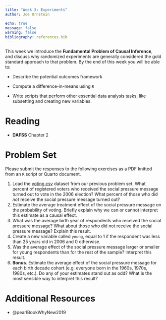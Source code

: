 ```yaml
---
title: "Week 3: Experiments"
author: Joe Ornstein

echo: true
message: false
warning: false
bibliography: references.bib
---
```


This week we introduce the **Fundamental Problem of Causal Inference**, and discuss why randomized experiments are generally considered the gold standard approach to that problem. By the end of this week you will be able to:

-   Describe the potential outcomes framework

-   Compute a difference-in-means using `R`

-   Write scripts that perform other essential data analysis tasks, like subsetting and creating new variables.

# Reading

-   **DAFSS** Chapter 2

# Problem Set

Please submit the responses to the following exercises as a PDF knitted from an `R` script or Quarto document.

1.  Load the [voting.csv](data/voting.csv) dataset from our previous problem set. What percent of registered voters who received the social pressure message turned out to vote in the 2006 election? What percent of those who did *not* receive the social pressure message turned out?
2.  Estimate the average treatment effect of the social pressure message on the probability of voting. Briefly explain why we can or cannot interpret this estimate as a causal effect.
3.  What was the average birth year of respondents who received the social pressure message? What about those who did not receive the social pressure message? Explain this result.
4.  Create a new variable called `young`, equal to 1 if the respondent was less than 25 years old in 2006 and 0 otherwise.
5.  Was the average effect of the social pressure message larger or smaller for young respondents than for the rest of the sample? Interpret this result.
6.  **Bonus**. Estimate the average effect of the social pressure message for each birth decade cohort (e.g. everyone born in the 1960s, 1970s, 1980s, etc.). Do any of your estimates stand out as odd? What is the most sensible way to interpret this result?

# Additional Resources

-   @pearlBookWhyNew2019
